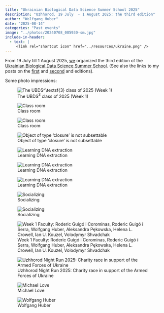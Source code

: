 ```yaml
---
title: "Ukrainian Biological Data Science Summer School 2025"
description: "Uzhhorod, 19 July  - 1 August 2025: the third edition"
author: "Wolfgang Huber"
date: "2025-08-14"
categories: "Past events"
image: "../photos/20240708_085930-sm.jpg"
include-in-header:
  - text: |
     <link rel="shortcut icon" href="../resources/ukraine.png" />
---
```


From 19 July till 1 August 2025, [we](https://www.bds3.org/our-team) organized the third edition of the [Ukrainian Biological Data Science Summer School](https://www.bds3.org). (See also the links to my posts on the [first](2023-07-ubds3.html) and [second](2024-07-ubds3.html) and  editions). 

Some photo impressions:

![The UBDS$^\textsf{3}$ class of 2025 (Week 1)](../photos/2025-07-22-UBDS3-class.jpg)

:::: {layout-ncol=2}
![Class room](../photos/2025-07-UBDS3-AleksMikeHelena.jpg)

![Class room](../photos/2025-07-UBDS3-classroom.jpg)
 
![Object of type 'closure' is not subsettable](../photos/Flow_IMG_20250729_151243_01_997.jpg)

![Learning DNA extraction](../photos/Flow_IMG_20250727_175846_01_955.jpg)

![Learning DNA extraction](../photos/Flow_IMG_20250727_181148_01_948.jpg)

![Learning DNA extraction](../photos/Flow_IMG_20250729_172851_01_012.jpg)

![Socializing](../photos/2025-07-28-UBDS3-pub.jpg)

![Socializing](../photos/2025-07-29-BuffaloUngvar.jpg)

![Week 1 Faculty: Roderic Guigó i Corominas, Roderic Guigó i Serra, Wolfgang Huber, Aleksandra Pękowska, Helena L. Crowell, Ian U. Kouzel, Volodymyr Shvadchak](../photos/2025-07-UBDS3-Faculty-Week1.jpg)

![Uzhhorod Night Run 2025: Charity race in support of the Armed Forces of Ukraine](../photos/2025-07-UBDS3-NightRun.jpg)

![Michael Love](../photos/2025-07-UBDS3-MikeLove.jpg)

![Wolfgang Huber](../photos/2025-07-UBDS3-Wolfgang.jpg)
:::

<!-- ![Matthias Meyer-Bender](../photos/) -->

